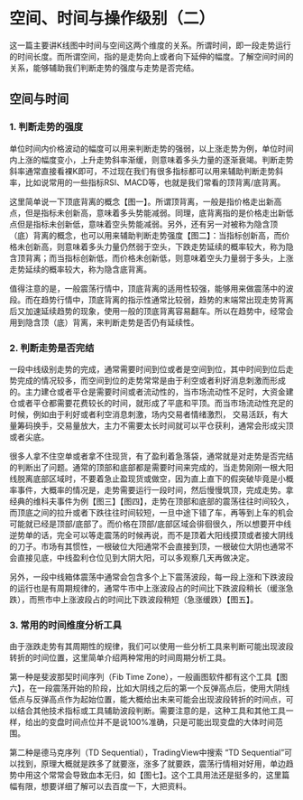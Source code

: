 
# 空间、时间与操作级别（二）

这一篇主要讲K线图中时间与空间这两个维度的关系。所谓时间，即一段走势运行的时间长度。而所谓空间，指的是走势向上或者向下延伸的幅度。了解空间时间的关系，能够辅助我们判断走势的强度与走势是否完结。

## 空间与时间

### 1. 判断走势的强度
单位时间内价格波动的幅度可以用来判断走势的强弱，以上涨走势为例，单位时间内上涨的幅度变小，上升走势斜率渐缓，则意味着多头力量的逐渐衰竭。判断走势斜率通常直接看裸K即可，不过现在我们有很多指标都可以用来辅助判断走势斜率，比如说常用的一些指标RSI、MACD等，也就是我们常看的顶背离/底背离。

这里简单说一下顶底背离的概念【图一】。所谓顶背离，一般是指价格走出新高点，但是指标未创新高，意味着多头势能减弱。同理，底背离指的是价格走出新低点但是指标未创新低，意味着空头势能减弱。另外，还有另一对被称为隐含顶（底）背离的概念，也可以用来辅助判断走势强度【图二】：当指标创新高，而价格未创新高，则意味着多头力量仍然弱于空头，下跌走势延续的概率较大，称为隐含顶背离；而当指标创新低，而价格未创新低，则意味着空头力量弱于多头，上涨走势延续的概率较大，称为隐含底背离。

<ImgZoom src="/pope/空间、时间与操作级别/空间、时间与操作级别（二）/5561579330493_.pic_hd.jpg" title="【图一】" />

<ImgZoom src="/pope/空间、时间与操作级别/空间、时间与操作级别（二）/5571579330494_.pic_hd.jpg" title="【图二】" />

值得注意的是，一般震荡行情中，顶底背离的适用性较强，能够用来做震荡中的波段。而在趋势行情中，顶底背离的指示性通常比较弱，趋势的末端常出现走势背离后又加速延续趋势的现象，使用一般的顶底背离容易翻车。所以在趋势中，经常会用到隐含顶（底）背离，来判断走势是否仍有延续性。


### 2. 判断走势是否完结
一段中线级别走势的完成，通常需要时间到位或者是空间到位，其中时间到位后走势完成的情况较多，而空间到位的走势常常是由于利空或者利好消息刺激而形成的。主力建仓或者平仓是需要时间或者流动性的，当市场流动性不足时，大资金建仓或者平仓都需要花费较长的时间，就形成了平底和平顶。而当市场流动性充足的时候，例如由于利好或者利空消息刺激，场内交易者情绪激烈， 交易活跃，有大量筹码换手，交易量放大，主力不需要太长时间就可以平仓获利，通常会形成尖顶或者尖底。

很多人拿不住空单或者拿不住现货，有了盈利着急落袋，通常就是对走势是否完结的判断出了问题。通常的顶部和底部都是需要时间来完成的，当走势刚刚一根大阳线脱离底部区域时，不要着急止盈现货或做空，因为直上直下的假突破毕竟是小概率事件，大概率的情况是，走势需要运行一段时间，然后慢慢筑顶，完成走势。拿经典的维科夫事件为例【图三】【图四】，走势在顶部和底部的震荡往往时间较久，而顶底之间的拉升或者下跌往往时间较短，一旦中途下错了车，再等到上车的机会可能就已经是顶部/底部了。而价格在顶部/底部区域会徘徊很久，所以想要开中线逆势单的话，完全可以等走震荡的时候再说，而不是顶着大阳线摸顶或者接大阴线的刀子。市场有其惯性，一根破位大阳通常不会直接到顶，一根破位大阴也通常不会直接见底，中线盈利仓位见到大阴大阳，可以多观察几天再做决定。

<ImgZoom src="/pope/空间、时间与操作级别/空间、时间与操作级别（二）/5581579330495_.pic_hd.jpg" title="【图三】" />

<ImgZoom src="/pope/空间、时间与操作级别/空间、时间与操作级别（二）/5591579330496_.pic_hd.jpg" title="【图四】" />

另外，一段中线箱体震荡中通常会包含多个上下震荡波段，每一段上涨和下跌波段的运行也是有周期规律的，通常牛市中上涨波段占的时间比下跌波段稍长（缓涨急跌），而熊市中上涨波段占的时间比下跌波段稍短（急涨缓跌）【图五】。

<ImgZoom src="/pope/空间、时间与操作级别/空间、时间与操作级别（二）/5601579330496_.pic.jpg" title="【图五】" />

### 3. 常用的时间维度分析工具
由于涨跌走势有其周期性的规律，我们可以使用一些分析工具来判断可能出现波段转折的时间位置，这里简单介绍两种常用的时间周期分析工具。

第一种是斐波那契时间序列（Fib Time Zone），一般画图软件都有这个工具【图六】，在一段震荡开始的阶段，比如大阴线之后的第一个反弹高点后，使用大阴线低点与反弹高点作为起始位置，能大概给出未来可能会出现波段转折的时间点，可以结合其他技术指标或工具辅助波段判断。需要注意的是，这种工具和其他工具一样，给出的变盘时间点位并不是说100%准确，只是可能出现变盘的大体时间范围。

<ImgZoom src="/pope/空间、时间与操作级别/空间、时间与操作级别（二）/5611579330497_.pic_hd.jpg" title="【图六】" />

第二种是德马克序列（TD Sequential），TradingView中搜索 “TD Sequential”可以找到，原理大概就是跌多了就要涨，涨多了就要跌，震荡行情相对好用，单边趋势中用这个常常会导致血本无归，如【图七】。这个工具用法还是挺多的，这里篇幅有限，想要详细了解可以去百度一下，大把资料。

<ImgZoom src="/pope/空间、时间与操作级别/空间、时间与操作级别（二）/5621579330498_.pic_hd.jpg" title="【图七】" />
